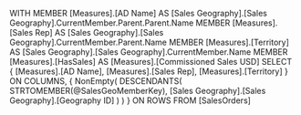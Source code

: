 ﻿WITH 
MEMBER [Measures].[AD Name] AS 
	[Sales Geography].[Sales Geography].CurrentMember.Parent.Parent.Name
MEMBER [Measures].[Sales Rep] AS 
	[Sales Geography].[Sales Geography].CurrentMember.Parent.Name
MEMBER [Measures].[Territory] AS 
	[Sales Geography].[Sales Geography].CurrentMember.Name
MEMBER [Measures].[HasSales] AS 
	[Measures].[Commissioned Sales USD]
SELECT 
{
[Measures].[AD Name],
[Measures].[Sales Rep], 
[Measures].[Territory]
} 
ON COLUMNS, 
{ 
	NonEmpty(
		DESCENDANTS(
			STRTOMEMBER(@SalesGeoMemberKey), [Sales Geography].[Sales Geography].[Geography ID]
		) 
	)
} ON ROWS FROM [SalesOrders]